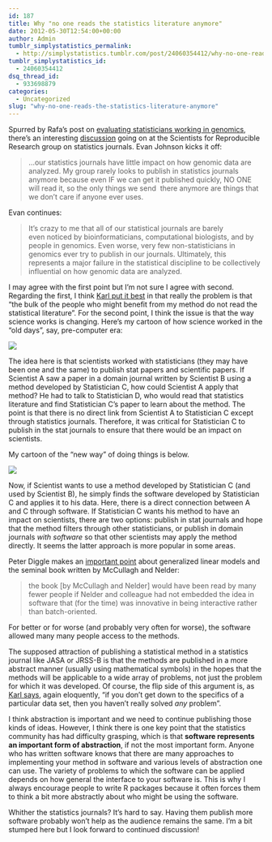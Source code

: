 ```yaml
---
id: 187
title: Why "no one reads the statistics literature anymore"
date: 2012-05-30T12:54:00+00:00
author: Admin
tumblr_simplystatistics_permalink:
  - http://simplystatistics.tumblr.com/post/24060354412/why-no-one-reads-the-statistics-literature-anymore
tumblr_simplystatistics_id:
  - 24060354412
dsq_thread_id:
  - 933698879
categories:
  - Uncategorized
slug: "why-no-one-reads-the-statistics-literature-anymore"
---
```

Spurred by Rafa&#8217;s post on <a href="http://simplystatistics.tumblr.com/post/23674712262/how-do-we-evaluate-statisticians-working-in-genomics" target="_blank">evaluating statisticians working in genomics</a>, there&#8217;s an interesting <a href="https://groups.google.com/group/reproducible-research/browse_thread/thread/7a8da11209cec2f2" target="_blank">discussion</a> going on at the Scientists for Reproducible Research group on statistics journals. Evan Johnson kicks it off:

> <span>&#8230;our statistics journals have </span><span>little impact on how genomic data are analyzed. My group rarely looks </span><span>to publish in statistics journals anymore because even IF we can get </span><span>it published quickly, NO ONE will read it, so the only things we send  </span><span>there anymore are things that we don&#8217;t care if anyone ever uses.</span>

Evan continues:

> <span>It&#8217;s </span><span>crazy to me that all of our statistical journals are barely even </span><span>noticed by bioinformaticians, computational biologists, and by people </span><span>in genomics. Even worse, very few non-statisticians in genomics ever </span><span>try to publish in our journals. Ultimately, this represents a major </span><span>failure in the statistical discipline to be collectively influential </span><span>on how genomic data are analyzed. </span>

I may agree with the first point but I&#8217;m not sure I agree with second. Regarding the first, I think <a href="http://simplystatistics.tumblr.com/post/23674712262/how-do-we-evaluate-statisticians-working-in-genomics#comment-538117393" target="_blank">Karl put it best</a> in that really the problem is that &#8220;the bulk of the people who might benefit from my method do not read the statistical literature&#8221;. For the second point, I think the issue is that the way science works is changing. Here&#8217;s my cartoon of how science worked in the &#8220;old days&#8221;, say, pre-computer era:

![](http://media.tumblr.com/tumblr_m4u5m65EJP1r08wvg.png)

The idea here is that scientists worked with statisticians (they may have been one and the same) to publish stat papers and scientific papers. If Scientist A saw a paper in a domain journal written by Scientist B using a method developed by Statistician C, how could Scientist A apply that method? He had to talk to Statistician D, who would read that statistics literature and find Statistician C&#8217;s paper to learn about the method. The point is that there is no direct link from Scientist A to Statistician C except through statistics journals. Therefore, it was critical for Statistician C to publish in the stat journals to ensure that there would be an impact on scientists.

My cartoon of the &#8220;new way&#8221; of doing things is below.

![](http://media.tumblr.com/tumblr_m4u5s53fSy1r08wvg.png)

Now, if Scientist wants to use a method developed by Statistician C (and used by Scientist B), he simply finds the software developed by Statistician C and applies it to his data. Here, there is a direct connection between A and C through software. If Statistician C wants his method to have an impact on scientists, there are two options: publish in stat journals and hope that the method filters through other statisticians, or publish in domain journals _with software_ so that other scientists may apply the method directly. It seems the latter approach is more popular in some areas.

Peter Diggle makes an <a href="http://simplystatistics.tumblr.com/post/23674712262/how-do-we-evaluate-statisticians-working-in-genomics#comment-538227946" target="_blank">important point</a> about generalized linear models and the seminal book written by McCullagh and Nelder:

> <span>the book [by McCullagh and Nelder] would have been read by many fewer people if Nelder and colleague had not embedded the idea in software that (for the time) was innovative in being interactive rather than batch-oriented.</span>

For better or for worse (and probably very often for worse), the software allowed many many people access to the methods.

The supposed attraction of publishing a statistical method in a statistics journal like JASA or JRSS-B is that the methods are published in a more abstract manner (usually using mathematical symbols) in the hopes that the methods will be applicable to a wide array of problems, not just the problem for which it was developed. Of course, the flip side of this argument is, as <a href="http://simplystatistics.tumblr.com/post/23674712262/how-do-we-evaluate-statisticians-working-in-genomics#comment-538117393" target="_blank">Karl says</a>, again eloquently, &#8220;<span>if you don&#8217;t get down to the specifics of a particular data set, then you haven&#8217;t really solved </span>_any_<span> problem&#8221;.</span>

I think abstraction is important and we need to continue publishing those kinds of ideas. However, I think there is one key point that the statistics community has had difficulty grasping, which is that **software represents an important form of abstraction**, if not the most important form. Anyone who has written software knows that there are many approaches to implementing your method in software and various levels of abstraction one can use. The variety of problems to which the software can be applied depends on how general the interface to your software is. This is why I always encourage people to write R packages because it often forces them to think a bit more abstractly about who might be using the software.

Whither the statistics journals? It&#8217;s hard to say. Having them publish more software probably won&#8217;t help as the audience remains the same. I&#8217;m a bit stumped here but I look forward to continued discussion!
